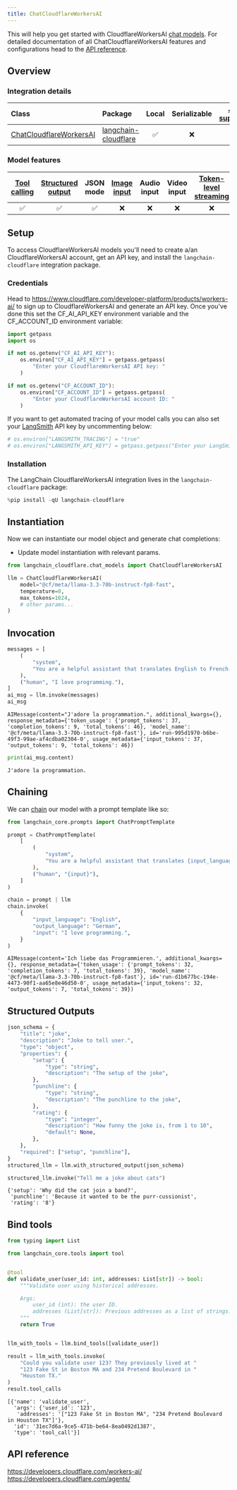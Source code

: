 ```yaml
---
title: ChatCloudflareWorkersAI
---
```


This will help you get started with CloudflareWorkersAI [chat models](/oss/javascript/concepts/chat_models). For detailed documentation of all ChatCloudflareWorkersAI features and configurations head to the [API reference](https://python.langchain.com/docs/integrations/chat/cloudflare_workersai/).


## Overview
### Integration details


| Class | Package | Local | Serializable | [JS support](https://js.langchain.com/docs/integrations/chat/cloudflare) | Package downloads | Package latest |
| :--- | :--- |:-----:|:------------:|:------------------------------------------------------------------------:| :---: | :---: |
| [ChatCloudflareWorkersAI](https://python.langchain.com/docs/integrations/chat/cloudflare_workersai/) | [langchain-cloudflare](https://pypi.org/project/langchain-cloudflare/) |   ✅   |      ❌       |                                     ❌                                     | ![PyPI - Downloads](https://img.shields.io/pypi/dm/langchain-cloudflare?style=flat-square&label=%20) | ![PyPI - Version](https://img.shields.io/pypi/v/langchain-cloudflare?style=flat-square&label=%20) |

### Model features
| [Tool calling](/oss/javascript/how-to/tool_calling) | [Structured output](/oss/javascript/how-to/structured_output/) | JSON mode | [Image input](/oss/javascript/how-to/multimodal_inputs/) | Audio input | Video input | [Token-level streaming](/oss/javascript/how-to/chat_streaming/) | Native async | [Token usage](/oss/javascript/how-to/chat_token_usage_tracking/) | [Logprobs](/oss/javascript/how-to/logprobs/) |
|:-----------------------------------------:|:----------------------------------------------------:|:---------:|:----------------------------------------------:|:-----------:|:-----------:|:-----------------------------------------------------:|:------------:|:------------------------------------------------------:|:----------------------------------:|
|                     ✅                     |                          ✅                           |     ✅     |                       ❌                        |      ❌      |      ❌      |                           ❌                           |      ❌       |                             ✅                            |                 ❌                  | 

## Setup

To access CloudflareWorkersAI models you'll need to create a/an CloudflareWorkersAI account, get an API key, and install the `langchain-cloudflare` integration package.

### Credentials


Head to https://www.cloudflare.com/developer-platform/products/workers-ai/ to sign up to CloudflareWorkersAI and generate an API key. Once you've done this set the CF_AI_API_KEY environment variable and the CF_ACCOUNT_ID environment variable:


```python
import getpass
import os

if not os.getenv("CF_AI_API_KEY"):
    os.environ["CF_AI_API_KEY"] = getpass.getpass(
        "Enter your CloudflareWorkersAI API key: "
    )

if not os.getenv("CF_ACCOUNT_ID"):
    os.environ["CF_ACCOUNT_ID"] = getpass.getpass(
        "Enter your CloudflareWorkersAI account ID: "
    )
```

If you want to get automated tracing of your model calls you can also set your [LangSmith](https://docs.smith.langchain.com/) API key by uncommenting below:


```python
# os.environ["LANGSMITH_TRACING"] = "true"
# os.environ["LANGSMITH_API_KEY"] = getpass.getpass("Enter your LangSmith API key: ")
```

### Installation

The LangChain CloudflareWorkersAI integration lives in the `langchain-cloudflare` package:


```python
%pip install -qU langchain-cloudflare
```

## Instantiation

Now we can instantiate our model object and generate chat completions:

- Update model instantiation with relevant params.


```python
from langchain_cloudflare.chat_models import ChatCloudflareWorkersAI

llm = ChatCloudflareWorkersAI(
    model="@cf/meta/llama-3.3-70b-instruct-fp8-fast",
    temperature=0,
    max_tokens=1024,
    # other params...
)
```

## Invocation



```python
messages = [
    (
        "system",
        "You are a helpful assistant that translates English to French. Translate the user sentence.",
    ),
    ("human", "I love programming."),
]
ai_msg = llm.invoke(messages)
ai_msg
```



```output
AIMessage(content="J'adore la programmation.", additional_kwargs={}, response_metadata={'token_usage': {'prompt_tokens': 37, 'completion_tokens': 9, 'total_tokens': 46}, 'model_name': '@cf/meta/llama-3.3-70b-instruct-fp8-fast'}, id='run-995d1970-b6be-49f3-99ae-af4cdba02304-0', usage_metadata={'input_tokens': 37, 'output_tokens': 9, 'total_tokens': 46})
```



```python
print(ai_msg.content)
```
```output
J'adore la programmation.
```
## Chaining

We can [chain](/oss/javascript/how-to/sequence/) our model with a prompt template like so:



```python
from langchain_core.prompts import ChatPromptTemplate

prompt = ChatPromptTemplate(
    [
        (
            "system",
            "You are a helpful assistant that translates {input_language} to {output_language}.",
        ),
        ("human", "{input}"),
    ]
)

chain = prompt | llm
chain.invoke(
    {
        "input_language": "English",
        "output_language": "German",
        "input": "I love programming.",
    }
)
```



```output
AIMessage(content='Ich liebe das Programmieren.', additional_kwargs={}, response_metadata={'token_usage': {'prompt_tokens': 32, 'completion_tokens': 7, 'total_tokens': 39}, 'model_name': '@cf/meta/llama-3.3-70b-instruct-fp8-fast'}, id='run-d1b677bc-194e-4473-90f1-aa65e8e46d50-0', usage_metadata={'input_tokens': 32, 'output_tokens': 7, 'total_tokens': 39})
```


## Structured Outputs


```python
json_schema = {
    "title": "joke",
    "description": "Joke to tell user.",
    "type": "object",
    "properties": {
        "setup": {
            "type": "string",
            "description": "The setup of the joke",
        },
        "punchline": {
            "type": "string",
            "description": "The punchline to the joke",
        },
        "rating": {
            "type": "integer",
            "description": "How funny the joke is, from 1 to 10",
            "default": None,
        },
    },
    "required": ["setup", "punchline"],
}
structured_llm = llm.with_structured_output(json_schema)

structured_llm.invoke("Tell me a joke about cats")
```



```output
{'setup': 'Why did the cat join a band?',
 'punchline': 'Because it wanted to be the purr-cussionist',
 'rating': '8'}
```


## Bind tools


```python
from typing import List

from langchain_core.tools import tool


@tool
def validate_user(user_id: int, addresses: List[str]) -> bool:
    """Validate user using historical addresses.

    Args:
        user_id (int): the user ID.
        addresses (List[str]): Previous addresses as a list of strings.
    """
    return True


llm_with_tools = llm.bind_tools([validate_user])

result = llm_with_tools.invoke(
    "Could you validate user 123? They previously lived at "
    "123 Fake St in Boston MA and 234 Pretend Boulevard in "
    "Houston TX."
)
result.tool_calls
```



```output
[{'name': 'validate_user',
  'args': {'user_id': '123',
   'addresses': '["123 Fake St in Boston MA", "234 Pretend Boulevard in Houston TX"]'},
  'id': '31ec7d6a-9ce5-471b-be64-8ea0492d1387',
  'type': 'tool_call'}]
```


## API reference

https://developers.cloudflare.com/workers-ai/
https://developers.cloudflare.com/agents/
